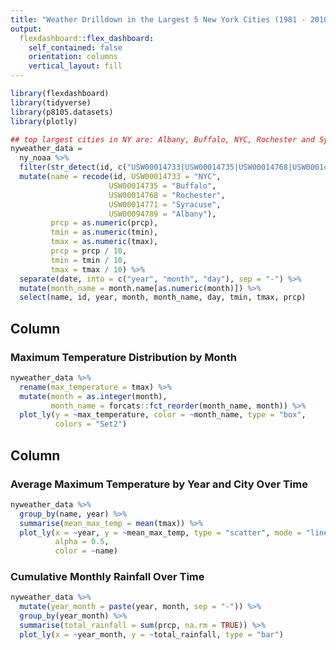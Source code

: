 ```yaml
---
title: "Weather Drilldown in the Largest 5 New York Cities (1981 - 2010)"
output: 
  flexdashboard::flex_dashboard:
    self_contained: false
    orientation: columns
    vertical_layout: fill
---
```



```r
library(flexdashboard)
library(tidyverse)
library(p8105.datasets)
library(plotly)
```

```r
## top largest cities in NY are: Albany, Buffalo, NYC, Rochester and Syracuse
nyweather_data = 
  ny_noaa %>%
  filter(str_detect(id, c("USW00014733|USW00014735|USW00014768|USW00014771|USW00094789"))) %>%
  mutate(name = recode(id, USW00014733 = "NYC",
                      USW00014735 = "Buffalo",
                      USW00014768 = "Rochester",
                      USW00014771 = "Syracuse",
                      USW00094789 = "Albany"),
         prcp = as.numeric(prcp), 
         tmin = as.numeric(tmin),
         tmax = as.numeric(tmax),
         prcp = prcp / 10,
         tmin = tmin / 10,
         tmax = tmax / 10) %>% 
  separate(date, into = c("year", "month", "day"), sep = "-") %>% 
  mutate(month_name = month.name[as.numeric(month)]) %>% 
  select(name, id, year, month, month_name, day, tmin, tmax, prcp)
```

Column {data-width=500}
-----------------------------------------------------------------------

### Maximum Temperature Distribution by Month

```r
nyweather_data %>% 
  rename(max_temperature = tmax) %>% 
  mutate(month = as.integer(month),
         month_name = forcats::fct_reorder(month_name, month)) %>% 
  plot_ly(y = ~max_temperature, color = ~month_name, type = "box",
          colors = "Set2")
```

Column {data-width=500}
-----------------------------------------------------------------------

### Average Maximum Temperature by Year and City Over Time

```r
nyweather_data %>%
  group_by(name, year) %>% 
  summarise(mean_max_temp = mean(tmax)) %>% 
  plot_ly(x = ~year, y = ~mean_max_temp, type = "scatter", mode = "lines",
          alpha = 0.5, 
          color = ~name)
```

### Cumulative Monthly Rainfall Over Time

```r
nyweather_data %>% 
  mutate(year_month = paste(year, month, sep = "-")) %>% 
  group_by(year_month) %>% 
  summarise(total_rainfall = sum(prcp, na.rm = TRUE)) %>% 
  plot_ly(x = ~year_month, y = ~total_rainfall, type = "bar")
```
